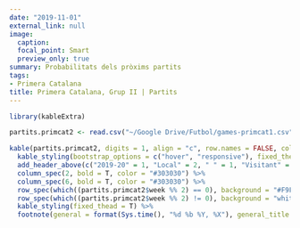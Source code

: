 ```yaml
---
date: "2019-11-01"
external_link: null
image:
  caption: 
  focal_point: Smart
  preview_only: true
summary: Probabilitats dels pròxims partits
tags:
- Primera Catalana
title: Primera Catalana, Grup II | Partits
---
```


```r
library(kableExtra)

partits.primcat2 <- read.csv("~/Google Drive/Futbol/games-primcat1.csv")

kable(partits.primcat2, digits = 1, align = "c", row.names = FALSE, col.names = c("Jornada", "Equip", "G", "E", "G", "Equip"))  %>%
  kable_styling(bootstrap_options = c("hover", "responsive"), fixed_thead = T) %>%
  add_header_above(c("2019-20" = 1, "Local" = 2, " " = 1, "Visitant" = 2), background = "white") %>%
  column_spec(2, bold = T, color = "#303030") %>%
  column_spec(6, bold = T, color = "#303030") %>%
  row_spec(which((partits.primcat2$week %% 2) == 0), background = "#F9F9F9") %>%
  row_spec(which((partits.primcat2$week %% 2) != 0), background = "white") %>%
  kable_styling(fixed_thead = T) %>%
  footnote(general = format(Sys.time(), "%d %b %Y, %X"), general_title = "Actualitzat:", footnote_as_chunk = T)
```
